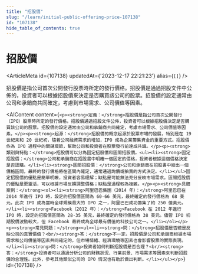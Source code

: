```yaml
---
title: "招股價"
slug: "/learn/initial-public-offering-price-107138"
id: "107138"
hide_table_of_contents: true
---
```



# 招股價

<ArticleMeta id={107138} updatedAt={'2023-12-17 22:21:23'} alias={`[]`} />
<div className='border-solid border-b border-t-0 my-4 border-[var(--ifm-color-gray-300)]' />

招股價是指公司首次公開發行股票時所定的發行價格。招股價是通過招股文件中公佈的，投資者可以根據招股價來決定是否購買該公司的股票。招股價的設定通常由公司和承銷商共同確定，考慮到市場需求、公司價值等因素。

<AIContent content={`<p><strong>定義：</strong>招股價是指公司首次公開發行（IPO）股票時所定的發行價格。招股價通過招股文件公佈，投資者可以根據招股價決定是否購買該公司的股票。招股價的設定通常由公司和承銷商共同確定，考慮市場需求、公司價值等因素。</p><p><strong>起源：</strong>招股價的概念起源於股票市場的發展，特別是在 19 世紀末和 20 世紀初，隨着公司融資需求的增加，IPO 成為企業籌集資金的重要方式。招股價作為 IPO 過程中的關鍵環節，幫助公司和投資者在股票發行前達成共識。</p><p><strong>類別與特點：</strong>招股價可以分為固定招股價和區間招股價。<ul><li><strong>固定招股價：</strong>公司和承銷商在招股書中明確一個固定的價格，投資者根據這個價格決定是否認購。</li><li><strong>區間招股價：</strong>公司和承銷商在招股書中給出一個價格區間，最終的發行價格將在區間內確定，通常通過詢價或拍賣的方式決定。</li></ul>固定招股價的優點是簡單明瞭，投資者容易理解；缺點是可能無法充分反映市場需求。區間招股價的優點是更靈活，可以根據市場反饋調整價格；缺點是過程較為複雜。</p><p><strong>具體案例：</strong><ol><li><strong>阿里巴巴集團（2014 年）：</strong>阿里巴巴在 2014 年進行 IPO 時，設定的招股價區間為 60-66 美元，最終確定的發行價格為 68 美元。此次 IPO 成為當時全球規模最大的 IPO 之一，阿里巴巴成功籌集了約 250 億美元。</li><li><strong>Facebook（2012 年）：</strong>Facebook 在 2012 年進行 IPO 時，設定的招股價區間為 28-35 美元，最終確定的發行價格為 38 美元。儘管 IPO 初期股價波動較大，但 Facebook 最終成為全球最有價值的科技公司之一。</li></ol></p><p><strong>常見問題：</strong><ul><li><strong>問：</strong>招股價是否總是反映公司的真實價值？<br/><strong>答：</strong>不一定。招股價是公司和承銷商根據市場需求和公司價值等因素共同確定的，但市場情緒、經濟環境等因素也會影響股票的實際表現。</li><li><strong>問：</strong>投資者如何判斷招股價是否合理？<br/><strong>答：</strong>投資者可以通過分析公司的財務狀況、行業前景、市場需求等因素來判斷招股價的合理性。此外，參考其他類似公司的 IPO 情況也有助於做出判斷。</li></ul></p>`} id={107138} />
